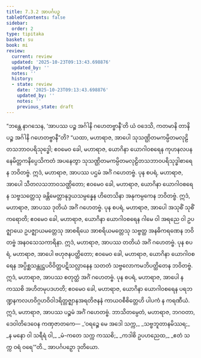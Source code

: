 ```yaml
---
title: 7.3.2 အာပင်္ဂပဉှ
tableOfContents: false
sidebar:
  order: 2
type: tipitaka
basket: su
book: mi
review:
  current: review
  updated: '2025-10-23T09:13:43.698876'
  updated_by: ''
  notes: ''
  history:
  - state: review
    date: '2025-10-23T09:13:43.698876'
    updated_by: ''
    notes: ''
    previous_state: draft
---
```



<ReviewStatus review={frontmatter.review} showDetails={true} />

<HypothesisAnnotation frontmatter={frontmatter} />

<DynamicBreadcrumb />

<Division number="246" book="mi" e="ch" v="28">

<Paragraph number="1763" book="mi">
“ဘန္တေ နာဂသေန, ‘အာပဿ ပဉ္စ အင်္ဂါနိ ဂဟေတဗ္ဗာနီ’တိ ယံ ဝဒေသိ, ကတမာနိ တာနိ ပဉ္စ အင်္ဂါနိ ဂဟေတဗ္ဗာနီ”တိ? “ယထာ, မဟာရာဇ, အာပေါ သုသဏ္ဌိတမကမ္ပိတမလုဠိတသဘာဝပရိသုဒ္ဓေါ; ဧဝမေဝ ခေါ, မဟာရာဇ, ယောဂိနာ ယောဂါဝစရေန ကုဟနလပနနေမိတ္တကနိပ္ပေသိကတံ အပနေတွာ သုသဏ္ဌိတမကမ္ပိတမလုဠိတသဘာဝပရိသုဒ္ဓါစာရေန ဘဝိတဗ္ဗံ. ဣဒံ, မဟာရာဇ, အာပဿ ပဌမံ အင်္ဂံ ဂဟေတဗ္ဗံ.
</Paragraph>

<Paragraph number="1764" book="mi">
ပုန စပရံ, မဟာရာဇ, အာပေါ သီတလသဘာဝသဏ္ဌိတော; ဧဝမေဝ ခေါ, မဟာရာဇ, ယောဂိနာ ယောဂါဝစရေန သဗ္ဗသတ္တေသု ခန္တိမေတ္တာနုဒ္ဒယသမ္ပန္နေန ဟိတေသိနာ အနုကမ္ပကေန ဘဝိတဗ္ဗံ. ဣဒံ, မဟာရာဇ, အာပဿ ဒုတိယံ အင်္ဂံ ဂဟေတဗ္ဗံ.
</Paragraph>

<Paragraph number="1765" book="mi">
ပုန စပရံ, မဟာရာဇ, အာပေါ အသုစိံ သုစိံ ကရောတိ; ဧဝမေဝ ခေါ, မဟာရာဇ, ယောဂိနာ ယောဂါဝစရေန ဂါမေ ဝါ အရညေ ဝါ ဥပဇ္ဈာယေ ဥပဇ္ဈာယမတ္တေသု အာစရိယေ အာစရိယမတ္တေသု သဗ္ဗတ္ထ အနဓိကရဏေန ဘဝိတဗ္ဗံ အနဝသေသကာရိနာ. ဣဒံ, မဟာရာဇ, အာပဿ တတိယံ အင်္ဂံ ဂဟေတဗ္ဗံ.
</Paragraph>

<Paragraph number="1766" book="mi">
ပုန စပရံ, မဟာရာဇ, အာပေါ ဗဟုဇနပတ္ထိတော; ဧဝမေဝ ခေါ, မဟာရာဇ, ယောဂိနာ ယောဂါဝစရေန အပ္ပိစ္ဆသန္တုဋ္ဌပဝိဝိတ္တပဋိသလ္လာနေန သတတံ သဗ္ဗလောကမဘိပတ္ထိတေန ဘဝိတဗ္ဗံ. ဣဒံ, မဟာရာဇ, အာပဿ စတုတ္ထံ အင်္ဂံ ဂဟေတဗ္ဗံ.
</Paragraph>

<Paragraph number="1767" book="mi">
ပုန စပရံ, မဟာရာဇ, အာပေါ န ကဿစိ အဟိတမုပဒဟတိ; ဧဝမေဝ ခေါ, မဟာရာဇ, ယောဂိနာ ယောဂါဝစရေန ပရဘဏ္ဍနကလဟဝိဂ္ဂဟဝိဝါဒရိတ္တဇ္ဈာနအရတိဇနနံ ကာယဝစီစိတ္တေဟိ ပါပကံ န ကရဏီယံ. ဣဒံ, မဟာရာဇ, အာပဿ ပဉ္စမံ အင်္ဂံ ဂဟေတဗ္ဗံ. ဘာသိတမ္ပေတံ, မဟာရာဇ, ဘဂဝတာ, ဒေဝါတိဒေဝေန ကဏှဇာတကေ—
</Paragraph>

<Paragraph number="1768" type="verses" book="mi">
_‘ဝရဉ္စေ မေ အဒေါ သက္က,_  
_သဗ္ဗဘူတာနမိဿရ;_  
_န မနော ဝါ သရီရံ ဝါ,_  
_မံ-ကတေ သက္က ကဿစိ;_  
_ကဒါစိ ဥပဟညေထ,_  
_ဧတံ သက္က ဝရံ ဝရေ’”တိ._  


</Paragraph>
</Division>

<Paragraph number="1769" type="center" book="mi">
အာပင်္ဂပဉှော ဒုတိယော.
</Paragraph>